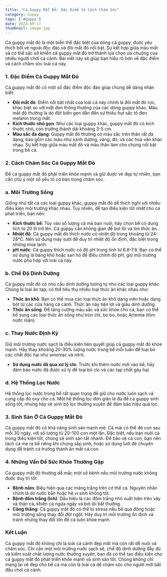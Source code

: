 ```yaml
---
title: "Cá Guppy Mắt Đỏ: Đặc Điểm Và Cách Chăm Sóc"
category: Guppy
tags: ['#guppy']
date: 2024-09-17
thumbnail: image.jpg
---
```


Cá guppy mắt đỏ là một biến thể đặc biệt của dòng cá guppy, được yêu thích bởi vẻ ngoài độc đáo và đôi mắt đỏ nổi bật. Sự kết hợp giữa màu mắt và cơ thể sặc sỡ khiến cá guppy mắt đỏ trở thành lựa chọn ưa chuộng của nhiều người chơi cá cảnh. Bài viết này sẽ giúp bạn hiểu rõ hơn về đặc điểm và cách chăm sóc loài cá này.

### 1. **Đặc Điểm Cá Guppy Mắt Đỏ**
Cá guppy mắt đỏ có một số đặc điểm độc đáo giúp chúng dễ dàng nhận biết:

- **Đôi mắt đỏ**: Điểm nổi bật nhất của loài cá này chính là đôi mắt đỏ rực, khác biệt so với mắt đen thông thường của các dòng guppy khác. Màu mắt đỏ thường là do đột biến gen dẫn đến sự thiếu hụt sắc tố đen melanin trong mắt.
- **Kích thước nhỏ gọn**: Như các loại guppy khác, guppy mắt đỏ có kích thước nhỏ, con trưởng thành dài khoảng 3-5 cm.
- **Màu sắc đa dạng**: Guppy mắt đỏ thường có màu sắc trên thân rất đa dạng, bao gồm các màu như xanh dương, vàng, đỏ, và các hoa văn khác nhau. Sự kết hợp giữa màu mắt đỏ và màu thân làm cho chúng nổi bật trong bể cá.

### 2. **Cách Chăm Sóc Cá Guppy Mắt Đỏ**

Để cá guppy mắt đỏ phát triển khỏe mạnh và giữ được vẻ đẹp tự nhiên, bạn cần chú ý một số yếu tố cơ bản trong chăm sóc.

### a. **Môi Trường Sống**
Giống như tất cả các loài guppy khác, guppy mắt đỏ dễ thích nghi với nhiều điều kiện môi trường khác nhau. Tuy nhiên, để tạo điều kiện tốt nhất cho cá phát triển, bạn nên:

- **Kích thước bể**: Tùy vào số lượng cá mà bạn nuôi, hãy chọn bể có dung tích từ 20 lít trở lên. Cá guppy cần không gian để bơi lội và tìm thức ăn.
- **Nhiệt độ**: Cá guppy mắt đỏ thích nước có nhiệt độ trong khoảng từ 24-28°C. Nên sử dụng máy sưởi để duy trì nhiệt độ ổn định, đặc biệt trong những mùa lạnh.
- **pH nước**: Cá guppy thích nước có độ pH trung tính từ 6.8-7.8. Bạn có thể sử dụng lá bàng khô hoặc san hô để điều chỉnh độ pH, giữ môi trường nước phù hợp với loài cá này.

### b. **Chế Độ Dinh Dưỡng**
Cá guppy mắt đỏ có nhu cầu dinh dưỡng tương tự như các loại guppy khác. Chúng là loài ăn tạp, có thể tiêu thụ nhiều loại thức ăn khác nhau như:

- **Thức ăn khô**: Bạn có thể mua các loại thức ăn khô dạng viên hoặc dạng bột từ các cửa hàng cá cảnh. Thức ăn này tiện lợi và giàu dinh dưỡng.
- **Thức ăn sống**: Để tăng cường màu sắc và sức khỏe cho cá, bạn có thể bổ sung các loại thức ăn sống như trùn chỉ, bo bo, hoặc Artemia (tôm nước mặn).

### c. **Thay Nước Định Kỳ**
Giữ môi trường nước sạch là điều kiện tiên quyết giúp cá guppy mắt đỏ khỏe mạnh. Hãy thay khoảng 20-30% lượng nước trong bể mỗi tuần để loại bỏ các chất độc hại như amoniac và nitrit.

- **Sử dụng nước đã qua xử lý clo**: Trước khi thêm nước mới vào bể, hãy đảm bảo nước đã được xử lý để loại bỏ clo và các tạp chất gây hại.

### d. **Hệ Thống Lọc Nước**
Hệ thống lọc nước trong bể rất quan trọng để giữ cho nước luôn sạch và cung cấp đủ oxy cho cá. Một hệ thống lọc đơn giản là đủ để cá guppy sinh sống tốt, nhưng hãy vệ sinh bộ lọc thường xuyên để đảm bảo hiệu quả lọc.

### 3. **Sinh Sản Ở Cá Guppy Mắt Đỏ**
Cá guppy mắt đỏ có khả năng sinh sản mạnh mẽ. Cá mái có thể đẻ con sau mỗi 30 ngày, với số lượng từ 20-100 con một lần. Đặc biệt, nếu bạn nuôi cá trong điều kiện tốt, chúng sẽ sinh sản rất nhanh. Để bảo vệ cá con, bạn nên tách cá mẹ ra bể riêng khi chúng sắp sinh, hoặc sử dụng lưới đẻ chuyên dụng để tránh cá trưởng thành ăn mất cá con.

### 4. **Những Vấn Đề Sức Khỏe Thường Gặp**
Cá guppy mắt đỏ thường dễ mắc một số bệnh nếu môi trường nước không được duy trì tốt:

- **Bệnh nấm**: Biểu hiện qua các mảng trắng trên cơ thể cá. Nguyên nhân chính là do nước bẩn hoặc hệ vi sinh không tốt.
- **Bệnh đốm trắng (Ich)**: Dấu hiệu là các đốm trắng nhỏ xuất hiện trên vây và thân cá, khiến cá ngứa ngáy và bơi lội bất thường.
- **Căng thẳng**: Cá guppy mắt đỏ có thể bị stress nếu bể quá đông hoặc môi trường sống thay đổi đột ngột. Hãy duy trì môi trường ổn định và tránh những thay đổi lớn để cá luôn khỏe mạnh.

### Kết Luận
Cá guppy mắt đỏ không chỉ là loài cá cảnh đẹp mắt mà còn rất dễ nuôi và chăm sóc. Chỉ cần một môi trường nước sạch sẽ, chế độ dinh dưỡng đầy đủ và kiểm soát chất lượng nước thường xuyên, bạn đã có thể tạo điều kiện cho cá guppy mắt đỏ phát triển khỏe mạnh và sinh sản tốt. Chúng không chỉ mang lại vẻ đẹp cho bể cá mà còn là loài cá dễ chăm sóc cho người mới bắt đầu chơi cá cảnh.